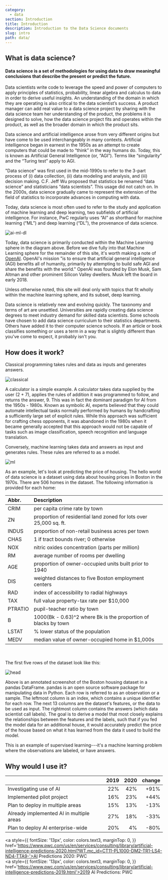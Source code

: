 ```yaml
---
category: 
  - data
section: Introduction
title: Introduction
description: Introduction to the Data Science documents
slug: intro
path: data/
---
```



## What is data science?  
<h4 style={{
  color: colors.primary
}}>
Data science is a set of methodologies for using data to draw meaningful conclusions that describe the present or predict the future.</h4>

Data scientists write code to leverage the speed and power of computers to apply principles of statistics, probability, linear algebra and calculus to data in order to derive useful insights. An understanding of the domain in which they are operating is also critical to the data scientist’s success. A product manager can add real value to a data science project by sharing with the data science team her understanding of the product, the problems it is designed to solve, how the data science project fits and operates within the product, as well as the broader domain in which the product sits.

Data science and artificial intelligence arose from very different origins but have come to be used interchangeably in many contexts. Artificial intelligence began in earnest in the 1950s as an attempt to create computers that could be made to “think” in the way humans do. Today, this is known as Artificial General Intelligence (or, “AGI”). Terms like “singularity” and the “Turing test” apply to AGI.

"Data science" was first used in the mid-1990s to refer to the 3-part process of (i) data collection, (ii) data modeling and analysis, and (iii) decision making. C.F. Jeff Wu proposed that statistics be renamed “data science” and statisticians “data scientists”. This usage did not catch on. In the 2000s, data science gradually came to represent the extension of the field of statistics to incorporate advances in computing with data.

Today, data science is most often used to refer to the study and application of machine learning and deep learning, two subfields of artificial intelligence. For instance, PwC regularly uses “AI” as shorthand for machine learning (“ML”) and deep learning (“DL”), the provenance of data science.
<br/>

![ai-ml-dl](./images/ai-ml-dl.png)
<br/>




Today, data science is primarily conducted within the Machine Learning sphere in the diagram above. Before we dive fully into that Machine Learning sphere for the remainder of this site, it's worth making a note of [OpenAI](https://openai.com/). OpenAI's mission "is to ensure that artificial general intelligence (AGI) benefits all of humanity, primarily by attempting to build safe AGI and share the benefits with the world." OpenAI was founded by Elon Musk, Sam Altman and other prominent Silicon Valley dwellers. Musk left the board in early 2018.  

Unless otherwise noted, this site will deal only with topics that fit wholly within the machine learning sphere, and its subset, deep learning.

<Note>
Data science is relatively new and evolving quickly. The taxonomy and terms of art are unsettled. Universities are rapidly creating data science degrees to meet industry demand for skilled data scientists. Some schools have chosen to add data science curriculum to their statistics departments. Others have added it to their computer science schools. If an article or book classifies something or uses a term in a way that is slightly different than you've come to expect, it probably isn't you.
</Note>

## How does it work?  

Classical programming takes rules and data as inputs and generates answers.


![classical](./images/classical-programming.svg)

A calculator is a simple example. A calculator takes data supplied by the user (2 + 7), applies the rules of addition it was programmed to follow, and returns the answer, 9. This was in fact the dominant paradigm for AI from the 1950s - 1980s. Known as symbolic AI, experts believed that they could automate intellectual tasks normally performed by humans by handcrafting a sufficiently large set of explicit rules. While this approach was sufficient for crafting chess opponents, it was abandoned in the 1980s when it became generally accepted that this approach would not be capable of tasks such as image classification, speech recognition and language translation.


Conversely, machine learning takes data and answers as input and generates rules. These rules are referred to as a model.

![ml](./images/machine-learning.svg)

As an example, let's look at predicting the price of housing. The hello world of data science is a dataset using data about housing prices in Boston in the 1970s. There are 506 homes in the dataset. The following information is provided for each home:

| Abbr. | Description |
| :-- | :-- |
| CRIM | per capita crime rate by town |
| ZN | proportion of residential land zoned for lots over 25,000 sq. ft. |
| INDUS | proportion of non-retail business acres per town |
| CHAS | 1 if tract bounds river; 0 otherwise |
| NOX | nitric oxides concentration (parts per million) |
| RM | average number of rooms per dwelling |
| AGE | proportion of owner-occupied units built prior to 1940 |
| DIS | weighted distances to five Boston employment centers |
| RAD | index of accessibility to radial highways | 
| TAX | full value property-tax rate per $10,000 |
| PTRATIO | pupil-teacher ratio by town | 
| B | 1000(Bk - 0.63)^2 where Bk is the proportion of blacks by town |
| LSTAT | % lower status of the population |
| MEDV | median value of owner-occupied home in $1,000s | 
<br/><br/>
The first five rows of the dataset look like this:  

![head](./images/dataframe.svg)
<br/>

Above is an annotated screenshot of the Boston housing dataset in a pandas DataFrame. pandas is an open source software package for manipulating data in Python. Each row is referred to as an observation or a sample. The leftmost column is an index, which contains a unique identifier for each row. The next 13 columns are the dataset's features, or the data to be used as input. The rightmost column contains the answers (which data scientist call labels). The goal is to derive a model that most closely explains the relationships between the features and the labels, such that if you fed the model data for an additional house, it would accurately predict the price of the house based on what it has learned from the data it used to build the model.

This is an example of supervised learning---it's a machine learning problem where the observations are labeled, or have answers. 


## Why would I use it?  

| | 2019 | 2020 | change |
| :-- | --: | --: | --: |
| Investigating use of AI | 22% | 42% | +91% | 
| Implemented pilot project | 16% | 23% | +44% |
| Plan to deploy in multiple areas | 15% | 13% | -13% |
| Already implemented AI in multiple areas | 27% | 18% | -33% |
| Plan to deploy AI enterprise-wide | 20% | 4% | -80% |


<a style={{
  fontSize: '13px',
  color: colors.text3,
  marginTop: 0,
}}
href='https://www.pwc.com/us/en/services/consulting/library/artificial-intelligence-predictions-2020.html?WT.mc_id=CT11-PL1000-DM2-TR1-LS4-ND4-TTA9-'>AI Predictions 2020: PWC</a>
<br/>
<a style={{
  fontSize: '13px',
  color: colors.text3,
  marginTop: 0,
}}
href='https://www.pwc.com/us/en/services/consulting/library/artificial-intelligence-predictions-2019.html'>2019 AI Predictions: PWC</a>